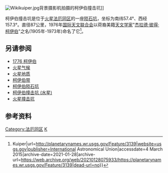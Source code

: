 {{copyedit|time=2016-10-08T05:59:35+00:00}}
[[File:Wikikuiper.jpg|thumb]]背景摄影机拍摄的柯伊伯撞击坑]]

柯伊伯撞击坑是位于[[火星|火星]][[法厄同区|法厄同区]]的一座[[陨石坑|陨石坑]]，坐标为南纬57.4°、西经157.3°。直径87公里，1976年[[国际天文联合会|国际天文联合会]]以荷裔美籍[[天文学家|天文学家]]"[[杰拉德·柯伊伯|杰拉德·彼得·柯伊伯]]"之名(1905年-1973年)命名了它<ref>{{cite web|title=Gazetteer of Planetary Nomenclature {{!}} Kuiper|url=http://planetarynames.wr.usgs.gov/Feature/3139|website=usgs.gov|publisher=International Astronomical Union|accessdate=4 March 2015|archive-date=2021-01-28|archive-url=https://web.archive.org/web/20210128075933/https://planetarynames.wr.usgs.gov/Feature/3139|dead-url=no}}</ref>。

==另请参阅==
{{Div col|colwidth=20em}}
* [[小行星1776|1776 柯伊伯]]
* [[火星气候|火星气候]]
* [[火星地质|火星地质]]
* [[柯伊伯带|柯伊伯带]]
* [[柯伊伯陨石坑|柯伊伯陨石坑]]
* [[柯伊伯撞击坑_(水星)|柯伊伯撞击坑 (水星)]]
* [[火星撞击坑|火星撞击坑]]
{{Div col end}}

==参考资料==
{{reflist}}
{{火星地理}}
[[Category:法厄同区|Category:法厄同区]]
[[Category:火星撞击坑|K]]